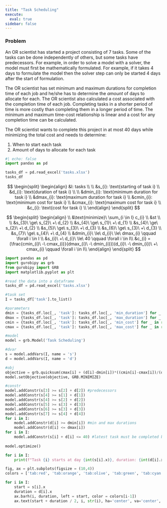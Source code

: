 ```yaml
---
title: "Task Scheduling"
execute:
  eval: true
sidebar: false
---
```


### Problem

An OR scientist has started a project consisting of 7 tasks. Some of the tasks can be done independently of others, but some tasks have predecessors. For example, in order to solve a model with a solver, the model must first be mathematically formulated. For example, if it takes 4 days to formulate the model then the solver step can only be started 4 days after the start of formulation.

The OR scientist has set minimum and maximum durations for completion time of each job and he/she has to determine the *amount* of days to allocate for each. The OR scientist also calculated a cost associated with the completion time of each job. Completing tasks in a shorter period of time is more costly than completing them in a longer period of time. The minimum and maximum time-cost relationship is linear and a cost for any completion time can be calculated.

The OR scientist wants to complete this project in at most 40 days while minimizing the total cost and needs to determine:

1.  When to start each task
2.  Amount of days to allocate for each task

```python
#| echo: false
import pandas as pd

tasks_df = pd.read_excel('tasks.xlsx')
tasks_df
```

$$
\begin{split}
\begin{align}
&I: tasks \\
\\
&s_{i}: \text{starting of task i} \\
&d_{i}: \text{duration of task i} \\
\\
&dmin_{i}: \text{minimum duration for task i} \\
&dmax_{i}: \text{maximum duration for task i} \\
&cmin_{i}: \text{minimum cost for task i} \\
&cmax_{i}: \text{maximum cost for task i} \\
&c_{i}: \text{cost for task i} \\
\end{align}
\end{split}
$$

$$
\begin{split} 
\begin{align} \\ 
&\text{minimize}\ \sum_{i \in I} c_{i} \\
&st \\
\\
&s_{3}\ \ge\ s_{2}\ +\ d_{2} \\
&s_{4}\ \ge\ s_{1}\ +\ d_{1} \\
&s_{4}\ \ge\ s_{2}\ +\ d_{2} \\
&s_{5}\ \ge\ s_{3}\ +\ d_{3} \\
&s_{6}\ \ge\ s_{3}\ +\ d_{3} \\
&s_{7}\ \ge\ s_{4}\ +\ d_{4} \\
&dmin_{i}\ \le\ d_{i}\ \le\ dmax_{i} \qquad \forall i \in I \\
&s_{i}\ +\ d_{i}\ \le\ 40 \qquad \forall i \in I\\
&c_{i} = (\frac{cmin_{i}\ -\ cmax_{i}}{dmax_{i}\ -\ dmin_{i}})(d_{i}\ -\ dmin_{i})\ +\ cmax_{i} \qquad \forall i \in I\\
\end{align} 
\end{split}
$$

```python
import pandas as pd
import gurobipy as grb
from gurobipy import GRB
import matplotlib.pyplot as plt

#read the data into a dataframe
tasks_df = pd.read_excel('tasks.xlsx')

#task set
I = tasks_df['task'].to_list()

#parameters
dmin = {tasks_df.loc[_, 'task']: tasks_df.loc[_, 'min_duration'] for _ in range(len(tasks_df))}
dmax = {tasks_df.loc[_, 'task']: tasks_df.loc[_, 'max_duration'] for _ in range(len(tasks_df))}
cmin = {tasks_df.loc[_, 'task']: tasks_df.loc[_, 'min_cost'] for _ in range(len(tasks_df))}
cmax = {tasks_df.loc[_, 'task']: tasks_df.loc[_, 'max_cost'] for _ in range(len(tasks_df))}
```

```python
#model
model = grb.Model('Task Scheduling')

#dvar
s = model.addVars(I, name = 's')
d = model.addVars(I, name = 'd')

#obj
objective = grb.quicksum(cmax[i] + (d[i]-dmin[i])*((cmin[i]-cmax[i])/(dmax[i]-dmin[i])) for i in I) #total cost
model.setObjective(objective, GRB.MINIMIZE)

#constr
model.addConstr(s[3] >= s[2] + d[2]) #predecessors
model.addConstr(s[4] >= s[1] + d[1])
model.addConstr(s[4] >= s[2] + d[2])
model.addConstr(s[5] >= s[3] + d[3])
model.addConstr(s[6] >= s[3] + d[3])
model.addConstr(s[7] >= s[4] + d[4])
for i in I:
    model.addConstr(d[i] >= dmin[i]) #min and max durations 
    model.addConstr(d[i] <= dmax[i])   
for i in I:
    model.addConstr(s[i] + d[i] <= 40) #latest task must be completed before or on day 40
    
model.optimize()    
```

```python
for i in I:
    print(f"Task {i} starts at day {int(s[i].x)}, duration: {int(d[i].x)} days, ends at day {int(s[i].x + d[i].x)}")
```

```python
fig, ax = plt.subplots(figsize = (10,4))
colors = ['tab:red', 'tab:orange', 'tab:olive', 'tab:green', 'tab:cyan', 'tab:blue', 'tab:purple']

for i in I:
    start = s[i].x
    duration = d[i].x
    ax.barh(i, duration, left = start, color = colors[i-1])
    ax.text(start + duration / 2, i, str(i), ha='center', va='center', color='white')  
 
```
